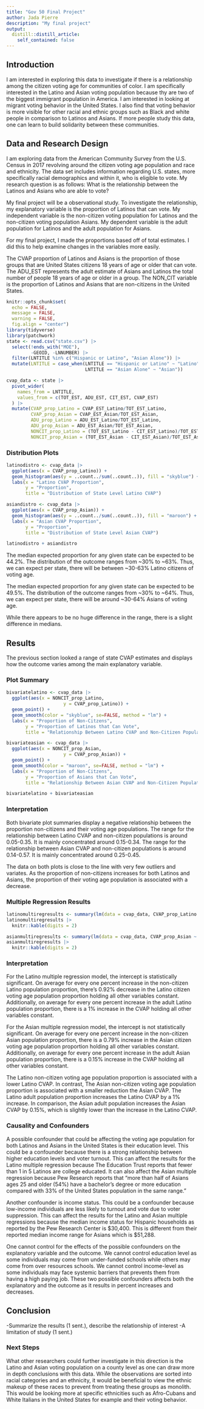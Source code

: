 ```yaml
---
title: "Gov 50 Final Project"
author: Jada Pierre
description: "My final project"
output:
  distill::distill_article:
    self_contained: false
---
```

## Introduction

I am interested in exploring this data to investigate if there is a relationship among the citizen voting age for communities of color. I am specifically interested in the Latino and Asian voting population because thy are two of the biggest immigrant population in America. I am interested in looking at migrant voting behavior in the United States. I also find that voting behavior is more visible for other racial and ethnic groups such as Black and white people in comparison to Latinos and Asians. If more people study this data, one can learn to build solidarity between these communities.

## Data and Research Design

I am exploring data from the American Community Survey from the U.S. Census in 2017 revolving around the citizen voting age population and race and ethnicity. The data set includes information regarding U.S. states, more specifically racial demographics and within it, who is eligible to vote. My research question is as follows: What is the relationship between the Latinos and Asians who are able to vote?

My final project will be a observational study. To investigate the relationship, my explanatory variable is the proportion of Latinos that can vote. My independent variable is the non-citizen voting population for Latinos and the non-citizen voting population Asians. My dependent variable is the adult population for Latinos and the adult population for Asians.

For my final project, I made the proportions based off of total estimates. I did this to help examine changes in the variables more easily.

The CVAP proportion of Latinos and Asians is the proportion of those groups that are United States citizens 18 years of age or older that can vote. The ADU_EST represents the adult estimate of Asians and Latinos the total number of people 18 years of age or older in a group. The NON_CIT variable is the proportion of Latinos and Asians that are non-citizens in the United States.


```r
knitr::opts_chunk$set(
  echo = FALSE,
  message = FALSE,
  warning = FALSE,
  fig.align = "center")
library(tidyverse)
library(patchwork)
state <- read.csv("state.csv") |>
  select(!ends_with("MOE"),
         -GEOID, -LNNUMBER) |>
  filter(LNTITLE %in% c("Hispanic or Latino", "Asian Alone")) |>
  mutate(LNTITLE = case_when(LNTITLE == "Hispanic or Latino" ~ "Latino",
                             LNTITLE == "Asian Alone" ~ "Asian"))
```

```r
cvap_data <- state |>
  pivot_wider(
    names_from = LNTITLE,
    values_from = c(TOT_EST, ADU_EST, CIT_EST, CVAP_EST)
  ) |>
  mutate(CVAP_prop_Latino = CVAP_EST_Latino/TOT_EST_Latino,
         CVAP_prop_Asian = CVAP_EST_Asian/TOT_EST_Asian,
         ADU_prop_Latino = ADU_EST_Latino/TOT_EST_Latino,
         ADU_prop_Asian = ADU_EST_Asian/TOT_EST_Asian,
         NONCIT_prop_Latino = (TOT_EST_Latino - CIT_EST_Latino)/TOT_EST_Latino,
         NONCIT_prop_Asian = (TOT_EST_Asian - CIT_EST_Asian)/TOT_EST_Asian)
```

### Distribution Plots

```r
latinodistro <- cvap_data |>
  ggplot(aes(x = CVAP_prop_Latino)) +
  geom_histogram(aes(y = ..count../sum(..count..)), fill = "skyblue") +
  labs(x = "Latino CVAP Proportion",
       y = "Proportion",
       title = "Distribution of State Level Latino CVAP")

asiandistro <- cvap_data |>
  ggplot(aes(x = CVAP_prop_Asian)) +
  geom_histogram(aes(y = ..count../sum(..count..)), fill = "maroon") +
  labs(x = "Asian CVAP Proportion",
       y = "Proportion",
       title = "Distribution of State Level Asian CVAP")

latinodistro + asiandistro
```

The median expected proportion for any given state can be expected to be 44.2%. The distribution of the outcome ranges from ~30% to ~63%. Thus, we can expect per state, there will be between ~30-63% Latino citizens of voting age.

The median expected proportion for any given state can be expected to be 49.5%. The distribution of the outcome ranges from ~30% to ~64%. Thus, we can expect per state, there will be around ~30-64% Asians of voting age.

While there appears to be no huge difference in the range, there is a slight difference in medians.

## Results

The previous section looked a range of state CVAP estimates and displays how the outcome varies among the main explanatory variable.

### Plot Summary

```r
bivariatelatino <- cvap_data |>
  ggplot(aes(x = NONCIT_prop_Latino,
                     y = CVAP_prop_Latino)) +
  geom_point() +
  geom_smooth(color = "skyblue", se=FALSE, method = "lm") +
  labs(x = "Proportion of Non-Citzens",
       y = "Proportion of Latinos that Can Vote",
       title = "Relationship Between Latino CVAP and Non-Citizen Populations")

bivariateasian <- cvap_data |>
  ggplot(aes(x = NONCIT_prop_Asian,
                     y = CVAP_prop_Asian)) +
  geom_point() +
  geom_smooth(color = "maroon", se=FALSE, method = "lm") +
  labs(x = "Proportion of Non-Citzens",
       y = "Proportion of Asians that Can Vote",
       title = "Relationship Between Asian CVAP and Non-Citizen Populations")

bivariatelatino + bivariateasian
```

### Interpretation

Both bivariate plot summaries display a negative relationship between the proportion non-citizens and their voting age populations. The range for the relationship between Latino CVAP and non-citizen populations is around 0.05-0.35. It is mainly concentrated around 0.15-0.34. The range for the relationship between Asian CVAP and non-citizen populations is around 0.14-0.57. It is mainly concentrated around 0.25-0.45.

The data on both plots is close to the line with very few outliers and variates. As the proportion of non-citizens increases for both Latinos and Asians, the proportion of their voting age population is associated with a decrease.

### Multiple Regression Results

```r
latinomultiregresults <- summary(lm(data = cvap_data, CVAP_prop_Latino ~ NONCIT_prop_Latino + ADU_prop_Latino))$coefficients
latinomultiregresults |>
  knitr::kable(digits = 2)
```

```r
asianmultiregresults <- summary(lm(data = cvap_data, CVAP_prop_Asian ~ NONCIT_prop_Asian + ADU_prop_Asian))$coefficients
asianmultiregresults |>
  knitr::kable(digits = 2)
```


### Interpretation

For the Latino multiple regression model, the intercept is statistically significant. On average for every one percent increase in the non-citizen Latino population proportion, there's 0.92% decrease in the Latino citizen voting age population proportion holding all other variables constant. Additionally, on average for every one percent increase in the adult Latino population proportion, there is a 1% increase in the CVAP holding all other variables constant.

For the Asian multiple regression model, the intercept is not statistically significant. On average for every one percent increase in the non-citizen Asian population proportion, there is a 0.79% increase in the Asian citizen voting age population proportion holding all other variables constant. Additionally, on average for every one percent increase in the adult Asian population proportion, there is a 0.15% increase in the CVAP holding all other variables constant.

The Latino non-citizen voting age population proportion is associated with a lower Latino CVAP. In contrast, The Asian non-citizen voting age population proportion is associated with a smaller reduction the Asian CVAP. The Latino adult population proportion increases the Latino CVAP by a 1% increase. In comparison, the Asian adult population increases the Asian CVAP by 0.15%, which is slightly lower than the increase in the Latino CVAP.

### Causality and Confounders

A possible confounder that could be affecting the voting age population for both Latinos and Asians in the United States is their education level. This could be a confounder because there is a strong relationship between higher education levels and voter turnout. This can affect the results for the Latino multiple regression because The Education Trust reports that fewer than 1 in 5 Latinos are college educated. It can also affect the Asian multiple regression because Pew Research reports that "more than half of Asians ages 25 and older (54%) have a bachelor's degree or more education compared with 33% of the United States population in the same range."

Another confounder is income status. This could be a confounder because low-income individuals are less likely to turnout and vote due to voter suppression. This can affect the results for the Latino and Asian multiple regressions because the median income status for Hispanic households as reported by the Pew Research Center is $30,400. This is different from their reported median income range for Asians which is $51,288.

One cannot control for the effects of the possible confounders on the explanatory variable and the outcome. We cannot control education level as some individuals may come from under-funded schools while others may come from over resources schools. We cannot control income-level as some individuals may face systemic barriers that prevents them from having a high paying job. These two possible confounders affects both the explanatory and the outcome as it results in percent increases and decreases.

## Conclusion

-Summarize the results (1 sent.), describe the relationship of interest
-A limitation of study (1 sent.)

### Next Steps

What other researchers could further investigate in this direction is the Latino and Asian voting population on a county level as one can draw more in depth conclusions with this data. While the observations are sorted into racial categories and an ethnicity, it would be beneficial to view the ethnic makeup of these races to prevent from treating these groups as monolith. This would be looking more at specific ethnicities such as Afro-Cubans and White Italians in the United States for example and their voting behavior.